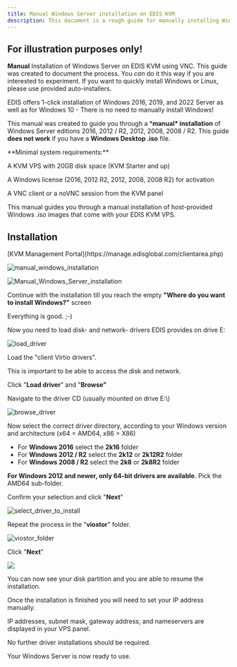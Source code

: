 ```yaml
---
title: Manual Windows Server installation on EDIS KVM
description: This document is a rough guide for manually installing Windows Server on EDIS KVM using VNC. The purpose of this doc is to showcase the process. Please use our Auto-Installers!
---
```



## **For illustration purposes only!**

**Manual** Installation of Windows Server on EDIS KVM using VNC.
This guide was created to document the process. You _can_ do it this way if you are interested to experiment. If you want to quickly install Windows or Linux, please use provided auto-installers.

EDIS offers 1-click installation of Windows 2016, 2019, and 2022 Server as well as for Windows 10 - There is no need to manually install Windows!

<CtaButton
  label='Auto-Install Linux/Windows'
  link='../VPS Management/Reinstalling Your VPS_ Choose Linux or Windows.mdx'
/>

This manual was created to guide you through a \***manual\* installation** of Windows Server editions 2016, 2012 / R2, 2012, 2008, 2008 / R2. This guide **does not work** if you have a **Windows Desktop .iso** file.

<Note>
**Minimal system requirements:**

A KVM VPS with 20GB disk space (KVM Starter and up)

A Windows license (2016, 2012 R2, 2012, 2008, 2008 R2) for activation

A VNC client or a noVNC session from the KVM panel

</Note>

This manual guides you through a manual installation of host-provided Windows .iso images that come with your EDIS KVM VPS.

## Installation

<Steps>
  <Step title='Log in to your'>
    [KVM Management Portal](https://manage.edisglobal.com/clientarea.php)
  </Step>
  <Step title='Mount the Windows .ISO file of your choice' />
  <Step title='Enable VNC' />
  <Step title='KVM Settings >> Disk driver >> set to Virtio (default value)' />
  <Step title='KVM Settings >> Network driver >> set to Virtio (default value)' />
  <Step title='Start a noVNC session and' />
</Steps>

![manual_windows_installation](/assets/wmFZZS9lrK-cn-pukWMnI_manual-windows-server-installation-73d4035424.png)

<Steps>
  <Step title='Send CtrlAltDel (top right corner of your noVNC window)' />
  <Step title='Send F12 immediately after step 1) or press `Esc` to bring up the Boot menu' />
  <Step title='Press `3` to boot from mounted .iso (DVD/CD)' />
</Steps>

![Manual_Windows_Server_installation](/assets/1X9oVnZ2JgRsk_cQIY3iK_manual-windows-server-installation-2-6d3974af2a.png)

Continue with the installation till you reach the empty **"Where do you want to install Windows?"** screen

<Check>Everything is good. ;-)</Check>

Now you need to load disk- and network- drivers EDIS provides on drive E:

![load_driver](/assets/Oua5O2cnO-l2geiD9lpRU_manual-windows-server-installation-3-29a2db7fd3.png)

Load the "client Virtio drivers".

This is important to be able to access the disk and network.

Click "**Load driver**" and "**Browse"**

Navigate to the driver CD (usually mounted on drive E:\\)

![browse_driver](/assets/6oW-8dqGMMyn6Rg0SFyI-_manual-windows-server-installation-4-e7954e59a1.png)

Now select the correct driver directory, according to your Windows version and architecture (x64 = AMD64, x86 = X86)

- For **Windows 2016** select the **2k16** folder
- For **Windows 2012 / R2** select the **2k12** or **2k12R2** folder
- For **Windows 2008 / R2** select the **2k8** or **2k8R2** folder

**For Windows 2012 and newer, only 64-bit drivers are available.**
Pick the AMD64 sub-folder.

Confirm your selection and click "**Next**"

![select_driver_to_install](/assets/WOSth5cRKQN6a-PS6dtnh_manual-windows-server-installation-5-3c500ef3e7.png)

Repeat the process in the "**viostor**" folder.

![viostor_folder](/assets/78a2aEUvvGM8IEgURYjjs_manual-windows-server-installation-6-18cba245f1.png)

Click "**Next**"

![](/assets/-iOJMjSbldw1HKGyhc1A7_manual-windows-server-installation-7-506d75da29.png)

You can now see your disk partition and you are able to resume the installation.

Once the installation is finished you will need to set your IP address manually.

IP addresses, subnet mask, gateway address, and nameservers are displayed in your VPS panel.

No further driver installations should be required.

Your Windows Server is now ready to use.

